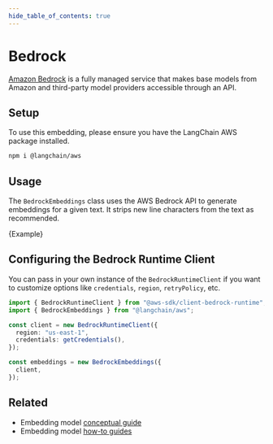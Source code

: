 ```yaml
---
hide_table_of_contents: true
---
```


# Bedrock

[Amazon Bedrock](https://docs.aws.amazon.com/bedrock/latest/userguide/what-is-service.html) is a fully managed service that makes base models from Amazon and third-party model providers accessible through an API.

## Setup

To use this embedding, please ensure you have the LangChain AWS package installed.


<IntegrationInstallTooltip></IntegrationInstallTooltip>

```bash npm2yarn
npm i @langchain/aws
```

## Usage

The `BedrockEmbeddings` class uses the AWS Bedrock API to generate embeddings for a given text. It strips new line characters from the text as recommended.


<CodeBlock language="typescript">{Example}</CodeBlock>

## Configuring the Bedrock Runtime Client

You can pass in your own instance of the `BedrockRuntimeClient` if you want to customize options like
`credentials`, `region`, `retryPolicy`, etc.

```typescript
import { BedrockRuntimeClient } from "@aws-sdk/client-bedrock-runtime";
import { BedrockEmbeddings } from "@langchain/aws";

const client = new BedrockRuntimeClient({
  region: "us-east-1",
  credentials: getCredentials(),
});

const embeddings = new BedrockEmbeddings({
  client,
});
```

## Related

- Embedding model [conceptual guide](/docs/concepts/#embedding-models)
- Embedding model [how-to guides](/docs/how_to/#embedding-models)
